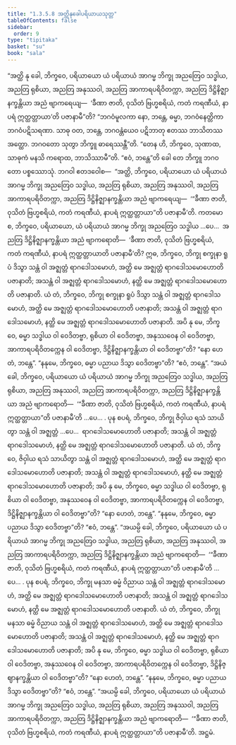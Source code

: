 ```yaml
---
title: "1.3.5.8 အတ္ထိနုခေါပရိယာယသုတ္တ"
tableOfContents: false
sidebar:
  order: 9
type: "tipitaka"
basket: "su"
book: "sala"
---
```



<DynamicBreadcrumb />

<Division number="153" book="sala">

<Paragraph number="844" book="sala">
“အတ္ထိ နု ခေါ, ဘိက္ခဝေ, ပရိယာယော ယံ ပရိယာယံ အာဂမ္မ ဘိက္ခု အညတြေဝ သဒ္ဓါယ, အညတြ ရုစိယာ, အညတြ အနုဿဝါ, အညတြ အာကာရပရိဝိတက္ကာ, အညတြ ဒိဋ္ဌိနိဇ္ဈာနက္ခန္တိယာ အညံ ဗျာကရေယျ—  ‘ခီဏာ ဇာတိ, ဝုသိတံ ဗြဟ္မစရိယံ, ကတံ ကရဏီယံ, နာပရံ ဣတ္ထတ္တာယာ’တိ ပဇာနာမီ”တိ? “ဘဂဝံမူလကာ နော, ဘန္တေ, ဓမ္မာ, ဘဂဝံနေတ္တိကာ ဘဂဝံပဋိသရဏာ. သာဓု ဝတ, ဘန္တေ, ဘဂဝန္တံယေဝ ပဋိဘာတု ဧတဿ ဘာသိတဿ အတ္ထော. ဘဂဝတော သုတွာ ဘိက္ခူ ဓာရေဿန္တီ”တိ. “တေန ဟိ, ဘိက္ခဝေ, သုဏာထ, သာဓုကံ မနသိ ကရောထ, ဘာသိဿာမီ”တိ. “ဧဝံ, ဘန္တေ”တိ ခေါ တေ ဘိက္ခူ ဘဂဝတော ပစ္စဿောသုံ. ဘဂဝါ ဧတဒဝေါစ—  “အတ္ထိ, ဘိက္ခဝေ, ပရိယာယော ယံ ပရိယာယံ အာဂမ္မ ဘိက္ခု အညတြေဝ သဒ္ဓါယ, အညတြ ရုစိယာ, အညတြ အနုဿဝါ, အညတြ အာကာရပရိဝိတက္ကာ, အညတြ ဒိဋ္ဌိနိဇ္ဈာနက္ခန္တိယာ အညံ ဗျာကရေယျ—  ‘“ခီဏာ ဇာတိ, ဝုသိတံ ဗြဟ္မစရိယံ, ကတံ ကရဏီယံ, နာပရံ ဣတ္ထတ္တာယာ”တိ ပဇာနာမီ’တိ.
</Paragraph>

<Paragraph number="845" book="sala">
ကတမော စ, ဘိက္ခဝေ, ပရိယာယော, ယံ ပရိယာယံ အာဂမ္မ ဘိက္ခု အညတြေဝ သဒ္ဓါယ …ပေ…  အညတြ ဒိဋ္ဌိနိဇ္ဈာနက္ခန္တိယာ အညံ ဗျာကရောတိ—  ‘ခီဏာ ဇာတိ, ဝုသိတံ ဗြဟ္မစရိယံ, ကတံ ကရဏီယံ, နာပရံ ဣတ္ထတ္တာယာတိ ပဇာနာမီ’တိ? ဣဓ, ဘိက္ခဝေ, ဘိက္ခု စက္ခုနာ ရူပံ ဒိသွာ သန္တံ ဝါ အဇ္ဈတ္တံ ရာဂဒေါသမောဟံ, အတ္ထိ မေ အဇ္ဈတ္တံ ရာဂဒေါသမောဟောတိ ပဇာနာတိ; အသန္တံ ဝါ အဇ္ဈတ္တံ ရာဂဒေါသမောဟံ, နတ္ထိ မေ အဇ္ဈတ္တံ ရာဂဒေါသမောဟောတိ ပဇာနာတိ. ယံ တံ, ဘိက္ခဝေ, ဘိက္ခု စက္ခုနာ ရူပံ ဒိသွာ သန္တံ ဝါ အဇ္ဈတ္တံ ရာဂဒေါသမောဟံ, အတ္ထိ မေ အဇ္ဈတ္တံ ရာဂဒေါသမောဟောတိ ပဇာနာတိ; အသန္တံ ဝါ အဇ္ဈတ္တံ ရာဂဒေါသမောဟံ, နတ္ထိ မေ အဇ္ဈတ္တံ ရာဂဒေါသမောဟောတိ ပဇာနာတိ. အပိ နု မေ, ဘိက္ခဝေ, ဓမ္မာ သဒ္ဓါယ ဝါ ဝေဒိတဗ္ဗာ, ရုစိယာ ဝါ ဝေဒိတဗ္ဗာ, အနုဿဝေန ဝါ ဝေဒိတဗ္ဗာ, အာကာရပရိဝိတက္ကေန ဝါ ဝေဒိတဗ္ဗာ, ဒိဋ္ဌိနိဇ္ဈာနက္ခန္တိယာ ဝါ ဝေဒိတဗ္ဗာ”တိ? “နော ဟေတံ, ဘန္တေ”. “နနုမေ, ဘိက္ခဝေ, ဓမ္မာ ပညာယ ဒိသွာ ဝေဒိတဗ္ဗာ”တိ? “ဧဝံ, ဘန္တေ”. “အယံ ခေါ, ဘိက္ခဝေ, ပရိယာယော ယံ ပရိယာယံ အာဂမ္မ ဘိက္ခု အညတြေဝ သဒ္ဓါယ, အညတြ ရုစိယာ, အညတြ အနုဿဝါ, အညတြ အာကာရပရိဝိတက္ကာ, အညတြ ဒိဋ္ဌိနိဇ္ဈာနက္ခန္တိယာ အညံ ဗျာကရောတိ—  ‘“ခီဏာ ဇာတိ, ဝုသိတံ ဗြဟ္မစရိယံ, ကတံ ကရဏီယံ, နာပရံ ဣတ္ထတ္တာယာ”တိ ပဇာနာမီ’တိ …ပေ… .
</Paragraph>

<Paragraph number="846" book="sala">
ပုန စပရံ, ဘိက္ခဝေ, ဘိက္ခု ဇိဝှါယ ရသံ သာယိတွာ သန္တံ ဝါ အဇ္ဈတ္တံ …ပေ…  ရာဂဒေါသမောဟောတိ ပဇာနာတိ; အသန္တံ ဝါ အဇ္ဈတ္တံ ရာဂဒေါသမောဟံ, နတ္ထိ မေ အဇ္ဈတ္တံ ရာဂဒေါသမောဟောတိ ပဇာနာတိ. ယံ တံ, ဘိက္ခဝေ, ဇိဝှါယ ရသံ သာယိတွာ သန္တံ ဝါ အဇ္ဈတ္တံ ရာဂဒေါသမောဟံ, အတ္ထိ မေ အဇ္ဈတ္တံ ရာဂဒေါသမောဟောတိ ပဇာနာတိ; အသန္တံ ဝါ အဇ္ဈတ္တံ ရာဂဒေါသမောဟံ, နတ္ထိ မေ အဇ္ဈတ္တံ ရာဂဒေါသမောဟောတိ ပဇာနာတိ; အပိ နု မေ, ဘိက္ခဝေ, ဓမ္မာ သဒ္ဓါယ ဝါ ဝေဒိတဗ္ဗာ, ရုစိယာ ဝါ ဝေဒိတဗ္ဗာ, အနုဿဝေန ဝါ ဝေဒိတဗ္ဗာ, အာကာရပရိဝိတက္ကေန ဝါ ဝေဒိတဗ္ဗာ, ဒိဋ္ဌိနိဇ္ဈာနက္ခန္တိယာ ဝါ ဝေဒိတဗ္ဗာ”တိ? “နော ဟေတံ, ဘန္တေ”. “နနုမေ, ဘိက္ခဝေ, ဓမ္မာ ပညာယ ဒိသွာ ဝေဒိတဗ္ဗာ”တိ? “ဧဝံ, ဘန္တေ”. “အယမ္ပိ ခေါ, ဘိက္ခဝေ, ပရိယာယော ယံ ပရိယာယံ အာဂမ္မ ဘိက္ခု အညတြေဝ သဒ္ဓါယ, အညတြ ရုစိယာ, အညတြ အနုဿဝါ, အညတြ အာကာရပရိဝိတက္ကာ, အညတြ ဒိဋ္ဌိနိဇ္ဈာနက္ခန္တိယာ အညံ ဗျာကရောတိ—  ‘“ခီဏာ ဇာတိ, ဝုသိတံ ဗြဟ္မစရိယံ, ကတံ ကရဏီယံ, နာပရံ ဣတ္ထတ္တာယာ”တိ ပဇာနာမီ’တိ …ပေ… .
</Paragraph>

<Paragraph number="847" book="sala">
ပုန စပရံ, ဘိက္ခဝေ, ဘိက္ခု မနသာ ဓမ္မံ ဝိညာယ သန္တံ ဝါ အဇ္ဈတ္တံ ရာဂဒေါသမောဟံ, အတ္ထိ မေ အဇ္ဈတ္တံ ရာဂဒေါသမောဟောတိ ပဇာနာတိ; အသန္တံ ဝါ အဇ္ဈတ္တံ ရာဂဒေါသမောဟံ, နတ္ထိ မေ အဇ္ဈတ္တံ ရာဂဒေါသမောဟောတိ ပဇာနာတိ. ယံ တံ, ဘိက္ခဝေ, ဘိက္ခု မနသာ ဓမ္မံ ဝိညာယ သန္တံ ဝါ အဇ္ဈတ္တံ ရာဂဒေါသမောဟံ, အတ္ထိ မေ အဇ္ဈတ္တံ ရာဂဒေါသမောဟောတိ ပဇာနာတိ; အသန္တံ ဝါ အဇ္ဈတ္တံ ရာဂဒေါသမောဟံ, နတ္ထိ မေ အဇ္ဈတ္တံ ရာဂဒေါသမောဟောတိ ပဇာနာတိ; အပိ နု မေ, ဘိက္ခဝေ, ဓမ္မာ သဒ္ဓါယ ဝါ ဝေဒိတဗ္ဗာ, ရုစိယာ ဝါ ဝေဒိတဗ္ဗာ, အနုဿဝေန ဝါ ဝေဒိတဗ္ဗာ, အာကာရပရိဝိတက္ကေန ဝါ ဝေဒိတဗ္ဗာ, ဒိဋ္ဌိနိဇ္ဈာနက္ခန္တိယာ ဝါ ဝေဒိတဗ္ဗာ”တိ? “နော ဟေတံ, ဘန္တေ”. “နနုမေ, ဘိက္ခဝေ, ဓမ္မာ ပညာယ ဒိသွာ ဝေဒိတဗ္ဗာ”တိ? “ဧဝံ, ဘန္တေ”. “အယမ္ပိ ခေါ, ဘိက္ခဝေ, ပရိယာယော ယံ ပရိယာယံ အာဂမ္မ ဘိက္ခု အညတြေဝ သဒ္ဓါယ, အညတြ ရုစိယာ, အညတြ အနုဿဝါ, အညတြ အာကာရပရိဝိတက္ကာ, အညတြ ဒိဋ္ဌိနိဇ္ဈာနက္ခန္တိယာ အညံ ဗျာကရောတိ—  ‘“ခီဏာ ဇာတိ, ဝုသိတံ ဗြဟ္မစရိယံ, ကတံ ကရဏီယံ, နာပရံ ဣတ္ထတ္တာယာ”တိ ပဇာနာမီ’တိ.

</Paragraph>
</Division>

<Paragraph number="848" type="center" book="sala">
အဋ္ဌမံ.
</Paragraph>